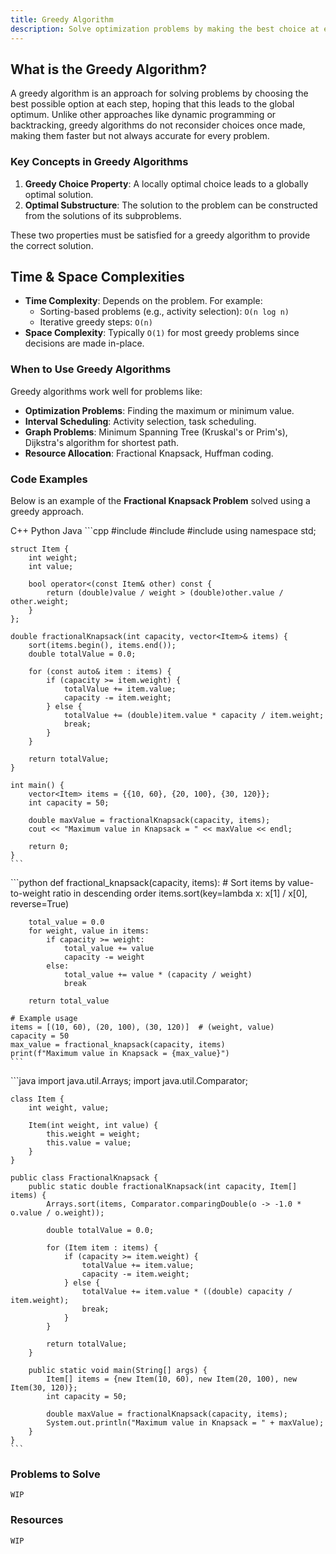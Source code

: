 ```yaml
---
title: Greedy Algorithm
description: Solve optimization problems by making the best choice at each step.
---
```


## <Annotate>What is the Greedy Algorithm?</Annotate>

A greedy algorithm is an approach for solving problems by choosing the best possible option at each step, hoping that this leads to the global optimum. Unlike other approaches like dynamic programming or backtracking, greedy algorithms do not reconsider choices once made, making them faster but not always accurate for every problem.

### <Annotate>Key Concepts in Greedy Algorithms</Annotate>

1. **Greedy Choice Property**: A locally optimal choice leads to a globally optimal solution.
2. **Optimal Substructure**: The solution to the problem can be constructed from the solutions of its subproblems.

These two properties must be satisfied for a greedy algorithm to provide the correct solution.

## <Annotate>Time & Space Complexities</Annotate>

- **Time Complexity**: Depends on the problem. For example:
  - Sorting-based problems (e.g., activity selection): `O(n log n)`
  - Iterative greedy steps: `O(n)`
- **Space Complexity**: Typically `O(1)` for most greedy problems since decisions are made in-place.

### <Annotate>When to Use Greedy Algorithms</Annotate>

Greedy algorithms work well for problems like:

- **Optimization Problems**: Finding the maximum or minimum value.
- **Interval Scheduling**: Activity selection, task scheduling.
- **Graph Problems**: Minimum Spanning Tree (Kruskal's or Prim's), Dijkstra's algorithm for shortest path.
- **Resource Allocation**: Fractional Knapsack, Huffman coding.

### <Annotate>Code Examples</Annotate>

Below is an example of the **Fractional Knapsack Problem** solved using a greedy approach.

<Tabs defaultValue="python" className="pt-5 pb-1">
  <TabsList>
    <TabsTrigger value="cpp">C++</TabsTrigger>
    <TabsTrigger value="python">Python</TabsTrigger>
    <TabsTrigger value="java">Java</TabsTrigger>
  </TabsList>

  <TabsContent value="cpp">
    ```cpp
    #include <iostream>
    #include <vector>
    #include <algorithm>
    using namespace std;

    struct Item {
        int weight;
        int value;

        bool operator<(const Item& other) const {
            return (double)value / weight > (double)other.value / other.weight;
        }
    };

    double fractionalKnapsack(int capacity, vector<Item>& items) {
        sort(items.begin(), items.end());
        double totalValue = 0.0;

        for (const auto& item : items) {
            if (capacity >= item.weight) {
                totalValue += item.value;
                capacity -= item.weight;
            } else {
                totalValue += (double)item.value * capacity / item.weight;
                break;
            }
        }

        return totalValue;
    }

    int main() {
        vector<Item> items = {{10, 60}, {20, 100}, {30, 120}};
        int capacity = 50;

        double maxValue = fractionalKnapsack(capacity, items);
        cout << "Maximum value in Knapsack = " << maxValue << endl;

        return 0;
    }
    ```
  </TabsContent>

  <TabsContent value="python">
    ```python
    def fractional_knapsack(capacity, items):
        # Sort items by value-to-weight ratio in descending order
        items.sort(key=lambda x: x[1] / x[0], reverse=True)

        total_value = 0.0
        for weight, value in items:
            if capacity >= weight:
                total_value += value
                capacity -= weight
            else:
                total_value += value * (capacity / weight)
                break

        return total_value

    # Example usage
    items = [(10, 60), (20, 100), (30, 120)]  # (weight, value)
    capacity = 50
    max_value = fractional_knapsack(capacity, items)
    print(f"Maximum value in Knapsack = {max_value}")
    ```
  </TabsContent>

  <TabsContent value="java">
    ```java
    import java.util.Arrays;
    import java.util.Comparator;

    class Item {
        int weight, value;

        Item(int weight, int value) {
            this.weight = weight;
            this.value = value;
        }
    }

    public class FractionalKnapsack {
        public static double fractionalKnapsack(int capacity, Item[] items) {
            Arrays.sort(items, Comparator.comparingDouble(o -> -1.0 * o.value / o.weight));

            double totalValue = 0.0;

            for (Item item : items) {
                if (capacity >= item.weight) {
                    totalValue += item.value;
                    capacity -= item.weight;
                } else {
                    totalValue += item.value * ((double) capacity / item.weight);
                    break;
                }
            }

            return totalValue;
        }

        public static void main(String[] args) {
            Item[] items = {new Item(10, 60), new Item(20, 100), new Item(30, 120)};
            int capacity = 50;

            double maxValue = fractionalKnapsack(capacity, items);
            System.out.println("Maximum value in Knapsack = " + maxValue);
        }
    }
    ```
  </TabsContent>
</Tabs>

### <Annotate>Problems to Solve</Annotate>

`WIP`

### <Annotate>Resources</Annotate>

`WIP`
